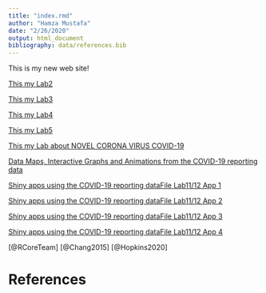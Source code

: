```yaml
---
title: "index.rmd"
author: "Hamza Mustafa"
date: "2/26/2020"
output: html_document
bibliography: data/references.bib
---
```


This is my new web site!
  
 [This my Lab2](Lab_2.html.html)
 
 [This my Lab3](Lab_3.html.html)
  
 [This my Lab4](Lab_4.html.html)
 
 [This my Lab5](Lab_5.html.html)
 
 [This my Lab about NOVEL CORONA VIRUS COVID-19](COVID-19.html)
 
 [Data Maps, Interactive Graphs and Animations from the COVID-19 reporting data](Lab_10.html)
 
 
 [Shiny apps using the COVID-19 reporting dataFile Lab11/12  App 1]( https://genome-analysis.shinyapps.io/myapp/)
 
 
 [Shiny apps using the COVID-19 reporting dataFile Lab11/12  App 2](https://genome-analysis.shinyapps.io/Lab_12_E2/)
 
 
 [Shiny apps using the COVID-19 reporting dataFile Lab11/12  App 3](https://genome-analysis.shinyapps.io/Lab_12_E3/)
 
 
 [Shiny apps using the COVID-19 reporting dataFile Lab11/12  App 4]( https://genome-analysis.shinyapps.io/Lab_12_E4/)

[@RCoreTeam]
[@Chang2015]
[@Hopkins2020]





# References
